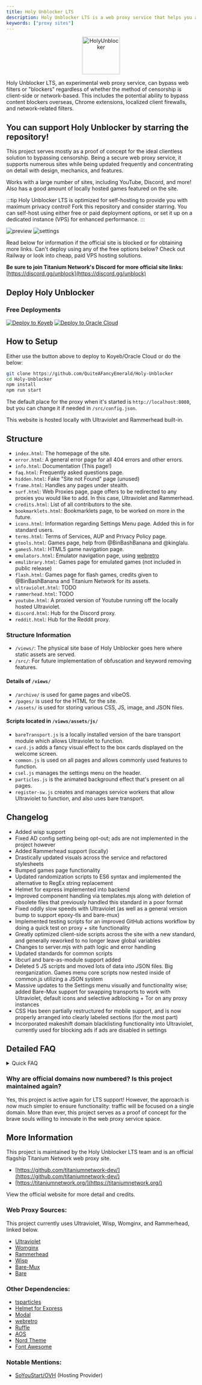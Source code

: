 ```yaml
---
title: Holy Unblocker LTS
description: Holy Unblocker LTS is a web proxy service that helps you access websites that may be blocked by your network, government or policy all within your browser with no download or setup. It does this securely and with additional privacy features. Browse Tor/Onion sites in any browser, hide browsing activity and bypass filters. (Star if you fork it!)
keywords: ["proxy sites"]
---
```


<p align="center">
  <a href="https://github.com/QuiteAFancyEmerald/Holy-Unblocker">
    <img src="https://raw.githubusercontent.com/QuiteAFancyEmerald/Holy-Unblocker/master/views/assets/img/icon.png" alt="HolyUnblocker" width="100" />
  </a>
</p>

Holy Unblocker LTS, an experimental web proxy service, can bypass web filters or "blockers" regardless of whether the method of censorship is client-side or network-based. This includes the potential ability to bypass content blockers overseas, Chrome extensions, localized client firewalls, and network-related filters.

## You can support Holy Unblocker by starring the repository!

This project serves mostly as a proof of concept for the ideal clientless solution to bypassing censorship. Being a secure web proxy service, it supports numerous sites while being updated frequently and concentrating on detail with design, mechanics, and features.

Works with a large number of sites, including YouTube, Discord, and more!
Also has a good amount of locally hosted games featured on the site.

:::tip
Holy Unblocker LTS is optimized for self-hosting to provide you with maximum privacy control! Fork this repository and consider starring. You can self-host using either free or paid deployment options, or set it up on a dedicated instance (VPS) for enhanced performance.
:::

![preview](https://raw.githubusercontent.com/QuiteAFancyEmerald/Holy-Unblocker/master/views/assets/img/preview/hu-v6.3.5-preview.png)
![settings](https://raw.githubusercontent.com/QuiteAFancyEmerald/Holy-Unblocker/master/views/assets/img/preview/hu-v6.3.0-preview-settings.png)

Read below for information if the official site is blocked or for obtaining more links. Can't deploy using any of the free options below? Check out Railway or look into cheap, paid VPS hosting solutions.

**Be sure to join Titanium Network's Discord for more official site links:** [https://discord.gg/unblock](https://discord.gg/unblock)

## Deploy Holy Unblocker

### Free Deployments

[![Deploy to Koyeb](https://binbashbanana.github.io/deploy-buttons/buttons/remade/koyeb.svg)](https://app.koyeb.com/deploy?name=holy-unblocker\&type=git\&repository=QuiteAFancyEmerald%2FHoly-Unblocker\&branch=master\&builder=buildpack\&env%5B%5D=\&ports=8080%3Bhttp%3B%2F)
[![Deploy to Oracle Cloud](https://binbashbanana.github.io/deploy-buttons/buttons/remade/oraclecloud.svg)](https://cloud.oracle.com/resourcemanager/stacks/create?zipUrl=https://github.com/QuiteAFancyEmerald/Holy-Unblocker/archive/refs/heads/master.zip)

## How to Setup

Either use the button above to deploy to Koyeb/Oracle Cloud or do the below:

```bash
git clone https://github.com/QuiteAFancyEmerald/Holy-Unblocker
cd Holy-Unblocker
npm install
npm run start
```

The default place for the proxy when it's started is `http://localhost:8080`, but you can change it if needed in `/src/config.json`.

This website is hosted locally with Ultraviolet and Rammerhead built-in.

## Structure

- `index.html`: The homepage of the site.
- `error.html`: A general error page for all 404 errors and other errors.
- `info.html`: Documentation (This page!)
- `faq.html`: Frequently asked questions page.
- `hidden.html`: Fake "Site not Found" page (unused)
- `frame.html`: Handles any pages under stealth.
- `surf.html`: Web Proxies page, page offers to be redirected to any proxies you would like to add. In this case, Ultraviolet and Rammerhead.
- `credits.html`: List of all contributors to the site.
- `bookmarklets.html`: Bookmarklets page, to be worked on more in the future.
- `icons.html`: Information regarding Settings Menu page. Added this in for standard users.
- `terms.html`: Terms of Services, AUP and Privacy Policy page.
- `gtools.html`: Games page, help from @BinBashBanana and @kinglalu.
- `games5.html`: HTML5 game navigation page.
- `emulators.html`: Emulator navigation page, using [webretro](https://github.com/BinBashBanana/webretro)
- `emulibrary.html`: Games page for emulated games (not included in public release)
- `flash.html`: Games page for flash games, credits given to @BinBashBanana and Titanium Network for its assets.
- `ultraviolet.html`: TODO
- `rammerhead.html`: TODO
- `youtube.html`: A proxied version of Youtube running off the locally hosted Ultraviolet.
- `discord.html`: Hub for the Discord proxy.
- `reddit.html`: Hub for the Reddit proxy.

### Structure Information

- `/views/`: The physical site base of Holy Unblocker goes here where static assets are served.
- `/src/`: For future implementation of obfuscation and keyword removing features.

#### Details of `/views/`

- `/archive/` is used for game pages and vibeOS.
- `/pages/` is used for the HTML for the site.
- `/assets/` is used for storing various CSS, JS, image, and JSON files.

#### Scripts located in `/views/assets/js/`

- `bareTransport.js` is a locally installed version of the bare transport module which allows Ultraviolet to function.
- `card.js` adds a fancy visual effect to the box cards displayed on the welcome screen.
- `common.js` is used on all pages and allows commonly used features to function.
- `csel.js` manages the settings menu on the header.
- `particles.js` is the animated background effect that's present on all pages.
- `register-sw.js` creates and manages service workers that allow Ultraviolet to function, and also uses bare transport.

## Changelog

- Added wisp support
- Fixed AD config setting being opt-out; ads are not implemented in the project however
- Added Rammerhead support (locally)
- Drastically updated visuals across the service and refactored stylesheets
- Bumped games page functionality
- Updated randomization scripts to ES6 syntax and implemented the alternative to RegEx string replacement
- Helmet for express implemented into backend
- Improved component handling via templates.mjs along with deletion of obsolete files that previously handled this standard in a poor format
- Fixed oddly slow speeds with Ultraviolet (as well as a general version bump to support epoxy-tls and bare-mux)
- Implemented testing scripts for an improved GitHub actions workflow by doing a quick test on proxy + site functionality
- Greatly optimized client-side scripts across the site with a new standard, and generally reworked to no longer leave global variables
- Changes to server.mjs with path logic and error handling
- Updated standards for common scripts
- libcurl and bare-as-module support added
- Deleted 5 JS scripts and moved lots of data into JSON files. Big reorganization. Games menu core scripts now nested inside of common.js utilizing a JSON system
- Massive updates to the Settings menu visually and functionality wise; added Bare-Mux support for swapping transports to work with Ultraviolet, default icons and selective adblocking + Tor on any proxy instances
- CSS Has been partially restructured for mobile support, and is now properly arranged into clearly labeled sections (for the most part)
- Incorporated makeshift domain blacklisting functionality into Ultraviolet, currently used for blocking ads if ads are disabled in settings

## Detailed FAQ

<details>
  <summary>Quick FAQ</summary>

  #### Where can I find the games for this repo? (404 errors, etc.)

  Due to piracy concerns, size, etc. this has been moved over [here](https://github.com/QuiteAFancyEmerald/HU-Archive). EmuLibrary is not featured in the public version.

  **Why is the site I am on not working correctly or having CAPTCHA errors?**

  Captcha support is currently not available on all of the current proxies sadly. Therefore some sites may not work with any of the sites. Read below for issues with links on sites.

  **I am getting 502 errors. What do I do?**

  When this happens you may either switch sites to fix the error or wait a bit. Sometimes clearing your cache can help.

  If you still have any questions feel free to ask them in the discord linked here.
</details>

### Why are official domains now numbered? Is this project maintained again?

Yes, this project is active again for LTS support! However, the approach is now much simpler to ensure functionality: traffic will be focused on a single domain. More than ever, this project serves as a proof of concept for the brave souls willing to innovate in the web proxy service space.

## More Information

This project is maintained by the Holy Unblocker LTS team and is an official flagship Titanium Network web proxy site.

- [https://github.com/titaniumnetwork-dev/](https://github.com/titaniumnetwork-dev/)
- [https://titaniumnetwork.org/](https://titaniumnetwork.org/)

View the official website for more detail and credits.

### Web Proxy Sources:

This project currently uses Ultraviolet, Wisp, Womginx, and Rammerhead, linked below.

- [Ultraviolet](https://github.com/titaniumnetwork-dev/Ultraviolet)
- [Womginx](https://github.com/binary-person/womginx)
- [Rammerhead](https://github.com/binary-person/rammerhead)
- [Wisp](https://github.com/MercuryWorkshop/wisp-server-node)
- [Bare-Mux](https://github.com/MercuryWorkshop/bare-mux)
- [Bare](https://github.com/tomphttp/bare-server-node)

### Other Dependencies:

- [tsparticles](https://github.com/tsparticles/tsparticles)
- [Helmet for Express](https://github.com/helmetjs/helmet)
- [Modal](https://github.com/DerpmanDev/modal)
- [webretro](https://github.com/BinBashBanana/webretro)
- [Ruffle](https://ruffle.rs/)
- [AOS](https://github.com/michalsnik/aos)
- [Nord Theme](https://github.com/nordtheme)
- [Font Awesome](https://fontawesome.com/)

### Notable Mentions:

- [SoYouStart/OVH](https://soyoustart.com/) (Hosting Provider)
